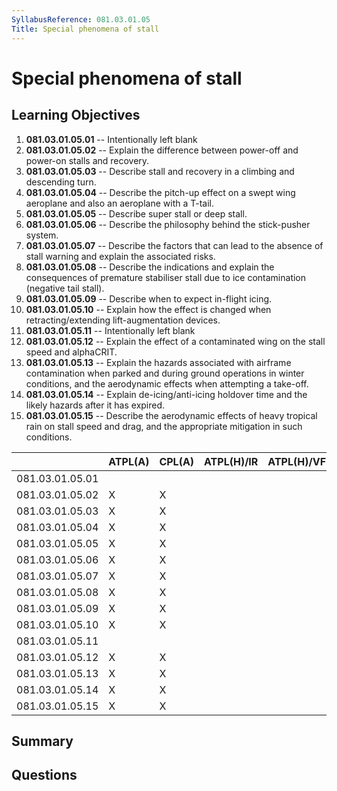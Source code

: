 ```yaml
---
SyllabusReference: 081.03.01.05
Title: Special phenomena of stall
---
```


# Special phenomena of stall

## Learning Objectives

1.  **081.03.01.05.01** -- Intentionally left blank
2.  **081.03.01.05.02** -- Explain the difference between power-off and power-on
    stalls and recovery.
3.  **081.03.01.05.03** -- Describe stall and recovery in a climbing and
    descending turn.
4.  **081.03.01.05.04** -- Describe the pitch-up effect on a swept wing aeroplane
    and also an aeroplane with a T-tail.
5.  **081.03.01.05.05** -- Describe super stall or deep stall.
6.  **081.03.01.05.06** -- Describe the philosophy behind the stick-pusher
    system.
7.  **081.03.01.05.07** -- Describe the factors that can lead to the absence of
    stall warning and explain the associated risks.
8.  **081.03.01.05.08** -- Describe the indications and explain the consequences
    of premature stabiliser stall due to ice contamination (negative tail stall).
9.  **081.03.01.05.09** -- Describe when to expect in-flight icing.
10. **081.03.01.05.10** -- Explain how the effect is changed when
    retracting/extending lift-augmentation devices.
11. **081.03.01.05.11** -- Intentionally left blank
12. **081.03.01.05.12** -- Explain the effect of a contaminated wing on the
    stall speed and alphaCRIT.
13. **081.03.01.05.13** -- Explain the hazards associated with airframe
    contamination when parked and during ground operations in winter conditions,
    and the aerodynamic effects when attempting a take-off.
14. **081.03.01.05.14** -- Explain de-icing/anti-icing holdover time and the
    likely hazards after it has expired.
15. **081.03.01.05.15** -- Describe the aerodynamic effects of heavy tropical
    rain on stall speed and drag, and the appropriate mitigation in such
    conditions.

|                 | ATPL(A) | CPL(A) | ATPL(H)/IR | ATPL(H)/VFR | CPL(H) | IR | CBIR(A) |
| --------------- | ------- | ------ | ---------- | ----------- | ------ | -- | ------- |
| 081.03.01.05.01 |         |        |            |             |        |    |         |
| 081.03.01.05.02 | X       | X      |            |             |        |    |         |
| 081.03.01.05.03 | X       | X      |            |             |        |    |         |
| 081.03.01.05.04 | X       | X      |            |             |        |    |         |
| 081.03.01.05.05 | X       | X      |            |             |        |    |         |
| 081.03.01.05.06 | X       | X      |            |             |        |    |         |
| 081.03.01.05.07 | X       | X      |            |             |        |    |         |
| 081.03.01.05.08 | X       | X      |            |             |        |    |         |
| 081.03.01.05.09 | X       | X      |            |             |        |    |         |
| 081.03.01.05.10 | X       | X      |            |             |        |    |         |
| 081.03.01.05.11 |         |        |            |             |        |    |         |
| 081.03.01.05.12 | X       | X      |            |             |        |    |         |
| 081.03.01.05.13 | X       | X      |            |             |        |    |         |
| 081.03.01.05.14 | X       | X      |            |             |        |    |         |
| 081.03.01.05.15 | X       | X      |            |             |        |    |         |

## Summary

## Questions
